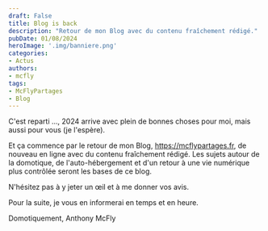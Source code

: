 ```yaml
---
draft: False
title: Blog is back
description: "Retour de mon Blog avec du contenu fraîchement rédigé."
pubDate: 01/08/2024
heroImage: '.img/banniere.png'
categories: 
- Actus
authors: 
- mcfly
tags:
- McFlyPartages
- Blog
---
```


C'est reparti …, 2024 arrive avec plein de bonnes choses pour moi, mais aussi pour vous (je l'espère).

Et ça commence par le retour de mon Blog, https://mcflypartages.fr, de nouveau en ligne avec du contenu fraîchement rédigé. Les sujets autour de la domotique, de l'auto-hébergement et d'un retour à une vie numérique plus contrôlée seront les bases de ce blog.

N'hésitez pas à y jeter un œil et à me donner vos avis.

Pour la suite, je vous en informerai en temps et en heure.

Domotiquement, Anthony McFly